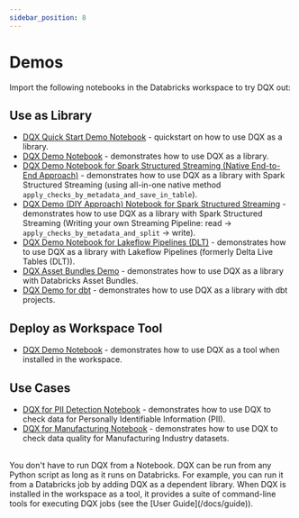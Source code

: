 ```yaml
---
sidebar_position: 8
---
```



#  Demos

Import the following notebooks in the Databricks workspace to try DQX out:
## Use as Library
* [DQX Quick Start Demo Notebook](https://github.com/databrickslabs/dqx/blob/v0.8.0/demos/dqx_quick_start_demo_library.py) - quickstart on how to use DQX as a library.
* [DQX Demo Notebook](https://github.com/databrickslabs/dqx/blob/v0.8.0/demos/dqx_demo_library.py) - demonstrates how to use DQX as a library.
* [DQX Demo Notebook for Spark Structured Streaming (Native End-to-End Approach)](https://github.com/databrickslabs/dqx/blob/v0.8.0/demos/dqx_streaming_demo_native.py) - demonstrates how to use DQX as a library with Spark Structured Streaming (using all-in-one native method `apply_checks_by_metadata_and_save_in_table`).
* [DQX Demo (DIY Approach) Notebook for Spark Structured Streaming](https://github.com/databrickslabs/dqx/blob/v0.8.0/demos/dqx_streaming_demo_diy.py) - demonstrates how to use DQX as a library with Spark Structured Streaming (Writing your own Streaming Pipeline: read → `apply_checks_by_metadata_and_split` → write).
* [DQX Demo Notebook for Lakeflow Pipelines (DLT)](https://github.com/databrickslabs/dqx/blob/v0.8.0/demos/dqx_dlt_demo.py) - demonstrates how to use DQX as a library with Lakeflow Pipelines (formerly Delta Live Tables (DLT)).
* [DQX Asset Bundles Demo](https://github.com/databrickslabs/dqx/blob/v0.8.0/demos/dqx_demo_asset_bundle/README.md) - demonstrates how to use DQX as a library with Databricks Asset Bundles.
* [DQX Demo for dbt](https://github.com/databrickslabs/dqx/blob/v0.8.0/demos/dqx_demo_dbt/README.md) - demonstrates how to use DQX as a library with dbt projects.

## Deploy as Workspace Tool
* [DQX Demo Notebook](https://github.com/databrickslabs/dqx/blob/v0.8.0/demos/dqx_demo_tool.py) - demonstrates how to use DQX as a tool when installed in the workspace.

## Use Cases
* [DQX for PII Detection Notebook](https://github.com/databrickslabs/dqx/blob/v0.8.0/demos/dqx_demo_pii_detection.py) - demonstrates how to use DQX to check data for Personally Identifiable Information (PII).
* [DQX for Manufacturing Notebook](https://github.com/databrickslabs/dqx/blob/v0.8.0/demos/dqx_manufacturing_demo.py) - demonstrates how to use DQX to check data quality for Manufacturing Industry datasets.

<br />
<Admonition type="tip" title="Execution Environment">
You don't have to run DQX from a Notebook. DQX can be run from any Python script as long as it runs on Databricks.
For example, you can run it from a Databricks job by adding DQX as a dependent library.
When DQX is installed in the workspace as a tool, it provides a suite of command-line tools for executing DQX jobs (see the [User Guide](/docs/guide)).
</Admonition>
